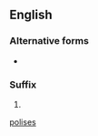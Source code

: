 {{also|polises}}
==English==

===Alternative forms===
* {{l|en|-poleis}}

===Suffix===
{{head|en|suffixes}}

# {{plural of|-polis|lang=en}}

[[Category:English suffixes|polises]]